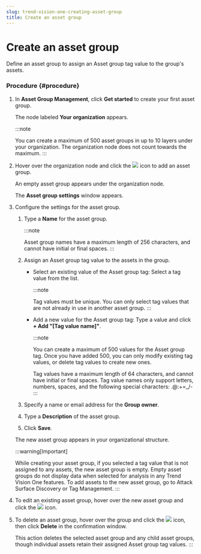 ```yaml
---
slug: trend-vision-one-creating-asset-group
title: Create an asset group
---
```

# Create an asset group

Define an asset group to assign an Asset group tag value to the group's assets.

### Procedure {#procedure}

1.  In **Asset Group Management**, click **Get started** to create your first asset group.

    The node labeled **Your organization** appears.

    :::note

    You can create a maximum of 500 asset groups in up to 10 layers under your organization. The organization node does not count towards the maximum.
    :::

2.  Hover over the organization node and click the ![](/images/add_icon=cf892c2f-1a1f-4d22-848f-023067e4a507.webp) icon to add an asset group.

    An empty asset group appears under the organization node.

    The **Asset group settings** window appears.

3.  Configure the settings for the asset group.

    1.  Type a **Name** for the asset group.

        :::note

        Asset group names have a maximum length of 256 characters, and cannot have initial or final spaces.
        :::

    2.  Assign an Asset group tag value to the assets in the group.

        - Select an existing value of the Asset group tag: Select a tag value from the list.

          :::note

          Tag values must be unique. You can only select tag values that are not already in use in another asset group.
          :::

        - Add a new value for the Asset group tag: Type a value and click **+ Add "\[Tag value name\]"**.

          :::note

          You can create a maximum of 500 values for the Asset group tag. Once you have added 500, you can only modify existing tag values, or delete tag values to create new ones.

          Tag values have a maximum length of 64 characters, and cannot have initial or final spaces. Tag value names only support letters, numbers, spaces, and the following special characters: .@:+=\_/-
          :::

    3.  Specify a name or email address for the **Group owner**.

    4.  Type a **Description** of the asset group.

    5.  Click **Save**.

    The new asset group appears in your organizational structure.

    :::warning[Important]

    While creating your asset group, if you selected a tag value that is not assigned to any assets, the new asset group is empty. Empty asset groups do not display data when selected for analysis in any Trend Vision One features. To add assets to the new asset group, go to Attack Surface Discovery or Tag Management.
    :::

4.  To edit an existing asset group, hover over the new asset group and click the ![](/images/edit_icon=GUID-1F1D1164-5310-4D6D-ACD0-6049C86960AF.webp) icon.

5.  To delete an asset group, hover over the group and click the ![](/images/trash_icon=GUID-47cf6867-6315-438e-8670-86ff36f22a28.webp) icon, then click **Delete** in the confirmation window.

    This action deletes the selected asset group and any child asset groups, though individual assets retain their assigned Asset group tag values.
:::
